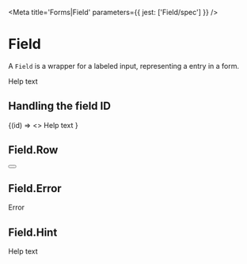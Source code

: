 

<Meta title='Forms|Field' parameters={{ jest: ['Field/spec'] }} />

# Field

A <LinkTo kind='Forms|Field' story='Default Story'>`Field`</LinkTo> is a wrapper for a labeled input, representing a
entry in a form.

<Preview>
  <Story name='Default'>
    <Field>
      <Label text='Label' />
      <InputBox.Skeleton />
      <Field.Hint>Help text</Field.Hint>
    </Field>
  </Story>
</Preview>

<Props of={Field} />

## Handling the field ID

<Preview>
  <Story name='Handling The Field ID'>
    <Field>
      {(id) => <>
        <Label htmlFor={id} text='Label' />
        <InputBox id={id} />
        <Field.Hint>Help text</Field.Hint>
      </>}
    </Field>
  </Story>
</Preview>

## Field.Row

<Preview>
  <Story name='Row'>
    <Field>
      <Field.Row>
        <Label text='Label' />
        <Button danger ghost small square>
          <Icon name='cross' size='16' />
        </Button>
      </Field.Row>
      <InputBox.Skeleton />
    </Field>
  </Story>
</Preview>

<Props of={Field.Row} />

## Field.Error

<Preview>
  <Story name='Error'>
    <Field>
      <Field.Row>
        <Label text='Label' />
        <Field.Error>Error</Field.Error>
      </Field.Row>
      <InputBox.Skeleton />
    </Field>
  </Story>
</Preview>

<Props of={Field.Error} />

## Field.Hint

<Preview>
  <Story name='Hint'>
    <Field>
      <Label text='Label' />
      <InputBox.Skeleton />
      <Field.Hint>Help text</Field.Hint>
    </Field>
  </Story>
</Preview>

<Props of={Field.Hint} />
